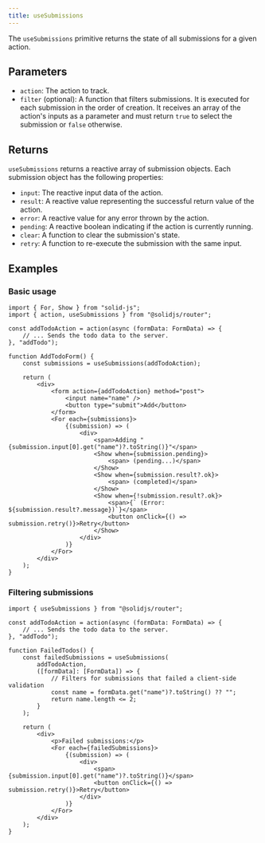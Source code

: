 ```yaml
---
title: useSubmissions
---
```


The `useSubmissions` primitive returns the state of all submissions for a given action.

## Parameters

- `action`:
  The action to track.
- `filter` (optional):
  A function that filters submissions.
  It is executed for each submission in the order of creation.
  It receives an array of the action's inputs as a parameter and must return `true` to select the submission or `false` otherwise.

## Returns

`useSubmissions` returns a reactive array of submission objects.
Each submission object has the following properties:

- `input`:
  The reactive input data of the action.
- `result`:
  A reactive value representing the successful return value of the action.
- `error`:
  A reactive value for any error thrown by the action.
- `pending`:
  A reactive boolean indicating if the action is currently running.
- `clear`:
  A function to clear the submission's state.
- `retry`:
  A function to re-execute the submission with the same input.

## Examples

### Basic usage

```tsx
import { For, Show } from "solid-js";
import { action, useSubmissions } from "@solidjs/router";

const addTodoAction = action(async (formData: FormData) => {
	// ... Sends the todo data to the server.
}, "addTodo");

function AddTodoForm() {
	const submissions = useSubmissions(addTodoAction);

	return (
		<div>
			<form action={addTodoAction} method="post">
				<input name="name" />
				<button type="submit">Add</button>
			</form>
			<For each={submissions}>
				{(submission) => (
					<div>
						<span>Adding "{submission.input[0].get("name")?.toString()}"</span>
						<Show when={submission.pending}>
							<span> (pending...)</span>
						</Show>
						<Show when={submission.result?.ok}>
							<span> (completed)</span>
						</Show>
						<Show when={!submission.result?.ok}>
							<span>{` (Error: ${submission.result?.message})`}</span>
							<button onClick={() => submission.retry()}>Retry</button>
						</Show>
					</div>
				)}
			</For>
		</div>
	);
}
```

### Filtering submissions

```tsx
import { useSubmissions } from "@solidjs/router";

const addTodoAction = action(async (formData: FormData) => {
	// ... Sends the todo data to the server.
}, "addTodo");

function FailedTodos() {
	const failedSubmissions = useSubmissions(
		addTodoAction,
		([formData]: [FormData]) => {
			// Filters for submissions that failed a client-side validation
			const name = formData.get("name")?.toString() ?? "";
			return name.length <= 2;
		}
	);

	return (
		<div>
			<p>Failed submissions:</p>
			<For each={failedSubmissions}>
				{(submission) => (
					<div>
						<span>{submission.input[0].get("name")?.toString()}</span>
						<button onClick={() => submission.retry()}>Retry</button>
					</div>
				)}
			</For>
		</div>
	);
}
```
